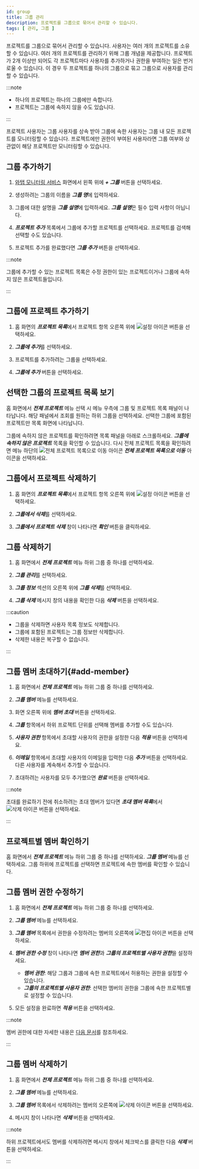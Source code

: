 ```yaml
---
id: group
title: 그룹 관리
description: 프로젝트를 그룹으로 묶어서 관리할 수 있습니다.
tags: [ 관리, 그룹 ]
---
```


프로젝트를 그룹으로 묶어서 관리할 수 있습니다. 사용자는 여러 개의 프로젝트를 소유할 수 있습니다. 여러 개의 프로젝트를 관리하기 위해 그룹 개념을 제공합니다. 프로젝트가 2개 이상만 되어도 각 프로젝트마다 사용자를 추가하거나 권한을 부여하는 일은 번거로울 수 있습니다. 이 경우 두 프로젝트를 하나의 그룹으로 묶고 그룹으로 사용자를 관리할 수 있습니다.

:::note

* 하나의 프로젝트는 하나의 그룹에만 속합니다.
* 프로젝트는 그룹에 속하지 않을 수도 있습니다.

:::

프로젝트 사용자는 그룹 사용자를 상속 받아 그룹에 속한 사용자는 그룹 내 모든 프로젝트를 모니터링할 수 있습니다. 프로젝트에만 권한이 부여된 사용자라면 그룹 여부와 상관없이 해당 프로젝트만 모니터링할 수 있습니다.

## 그룹 추가하기

1. [와탭 모니터링 서비스](https://service.whatap.io) 화면에서 왼쪽 위에 ***+ 그룹*** 버튼을 선택하세요.

1. 생성하려는 그룹의 이름을 ***그룹 명***에 입력하세요.

1. 그룹에 대한 설명을 ***그룹 설명***에 입력하세요. ***그룹 설명***은 필수 입력 사항이 아닙니다.

1. ***프로젝트 추가*** 목록에서 그룹에 추가할 프로젝트를 선택하세요. 프로젝트를 검색해 선택할 수도 있습니다.

1. 프로젝트 추가를 완료했다면 ***그룹 추가*** 버튼을 선택하세요.

:::note

그룹에 추가할 수 있는 프로젝트 목록은 수정 권한이 있는 프로젝트이거나 그룹에 속하지 않은 프로젝트들입니다.

:::

## 그룹에 프로젝트 추가하기

1. 홈 화면의 ***프로젝트 목록***에서 프로젝트 항목 오른쪽 위에 ![설정 아이콘](/img/ico-setting.svg) 버튼을 선택하세요. 

    <ImgLang img='project-add-group.png' desc='프로젝트 설정' />

1. ***그룹에 추가***를 선택하세요.

1. 프로젝트를 추가하려는 그룹을 선택하세요.

1. ***그룹에 추가*** 버튼을 선택하세요.

## 선택한 그룹의 프로젝트 목록 보기

홈 화면에서 ***전체 프로젝트*** 메뉴 선택 시 메뉴 우측에 그룹 및 프로젝트 목록 패널이 나타납니다. 해당 패널에서 조회를 원하는 하위 그룹을 선택하세요. 선택한 그룹에 포함된 프로젝트만 목록 화면에 나타납니다. 

<ImgLang img='project-select-group.png' desc='프로젝트 그룹 선택하기' />

그룹에 속하지 않은 프로젝트를 확인하려면 목록 패널을 아래로 스크롤하세요. ***그룹에 속하지 않은 프로젝트*** 목록을 확인할 수 있습니다. 다시 전체 프로젝트 목록을 확인하려면 메뉴 하단의 ![전체 프로젝트 목록으로 이동 아이콘](/img/ic-home.svg) ***전체 프로젝트 목록으로 이동*** 아이콘을 선택하세요. 

## 그룹에서 프로젝트 삭제하기

1. 홈 화면의 ***프로젝트 목록***에서 프로젝트 항목 오른쪽 위에 ![설정 아이콘](/img/ico-setting.svg) 버튼을 선택하세요. 

    <ImgLang img='remove-project-from-group.png' desc='그룹에서 삭제' />

1. ***그룹에서 삭제***를 선택하세요.

1. ***그룹에서 프로젝트 삭제*** 창이 나타나면 ***확인*** 버튼을 클릭하세요.

## 그룹 삭제하기

1. 홈 화면에서 ***전체 프로젝트*** 메뉴 하위 그룹 중 하나를 선택하세요.

1. ***그룹 관리***를 선택하세요.

1. ***그룹 정보*** 섹션의 오른쪽 위에 ***그룹 삭제***를 선택하세요.

1. ***그룹 삭제*** 메시지 창의 내용을 확인한 다음 ***삭제*** 버튼을 선택하세요.

:::caution

* 그룹을 삭제하면 사용자 목록 정보도 삭제합니다. 
* 그룹에 포함된 프로젝트는 그룹 정보만 삭제합니다. 
* 삭제한 내용은 복구할 수 없습니다.

:::

## 그룹 멤버 초대하기{#add-member}

1. 홈 화면에서 ***전체 프로젝트*** 메뉴 하위 그룹 중 하나를 선택하세요.

1. ***그룹 멤버*** 메뉴를 선택하세요.

1. 화면 오른쪽 위에 ***멤버 초대*** 버튼을 선택하세요.

1. ***그룹*** 항목에서 하위 프로젝트 단위를 선택해 멤버를 추가할 수도 있습니다.

1. ***사용자 권한*** 항목에서 초대할 사용자의 권한을 설정한 다음 ***적용*** 버튼을 선택하세요.

1. ***이메일*** 항목에서 초대할 사용자의 이메일을 입력한 다음 ***추가*** 버튼을 선택하세요. 다른 사용자를 계속해서 추가할 수 있습니다.

1. 초대하려는 사용자를 모두 추가했으면 ***완료*** 버튼을 선택하세요.

:::note

초대를 완료하기 전에 취소하려는 초대 멤버가 있다면 ***초대 멤버 목록***에서 ![삭제 아이콘](/img/ico-trash-red.svg) 버튼을 선택하세요.

:::

## 프로젝트별 멤버 확인하기

<ImgLang img='group-memer-by-project.png' desc='프로젝트별 멤버 확인' />

홈 화면에서 ***전체 프로젝트*** 메뉴 하위 그룹 중 하나를 선택하세요. ***그룹 멤버*** 메뉴를 선택하세요. 그룹 하위에 프로젝트를 선택하면 프로젝트에 속한 멤버를 확인할 수 있습니다.

## 그룹 멤버 권한 수정하기

1. 홈 화면에서 ***전체 프로젝트*** 메뉴 하위 그룹 중 하나를 선택하세요.

1. ***그룹 멤버*** 메뉴를 선택하세요.

1. ***그룹 멤버*** 목록에서 권한을 수정하려는 멤버의 오른쪽에 ![편집 아이콘](/img/ico-edit.svg) 버튼을 선택하세요. 

1. ***멤버 권한 수정*** 창이 나타나면 ***멤버 권한***과 ***그룹의 프로젝트별 사용자 권한***을 설정하세요.

    * ***멤버 권한***: 해당 그룹과 그룹에 속한 프로젝트에서 허용하는 권한을 설정할 수 있습니다.
    * ***그룹의 프로젝트별 사용자 권한***: 선택한 멤버의 권한을 그룹에 속한 프로젝트별로 설정할 수 있습니다.

1. 모든 설정을 완료하면 ***적용*** 버튼을 선택하세요.

:::note

멤버 권한에 대한 자세한 내용은 [다음 문서](project-structure#project-auth)를 참조하세요.

:::

## 그룹 멤버 삭제하기

1. 홈 화면에서 ***전체 프로젝트*** 메뉴 하위 그룹 중 하나를 선택하세요.

1. ***그룹 멤버*** 메뉴를 선택하세요.

1. ***그룹 멤버*** 목록에서 삭제하려는 멤버의 오른쪽에 ![삭제 아이콘](/img/ico-trash-red.svg) 버튼을 선택하세요.

1. 메시지 창이 나타나면 ***삭제*** 버튼을 선택하세요.

:::note

하위 프로젝트에서도 멤버를 삭제하려면 메시지 창에서 체크박스를 클릭한 다음 ***삭제*** 버튼을 선택하세요.

:::